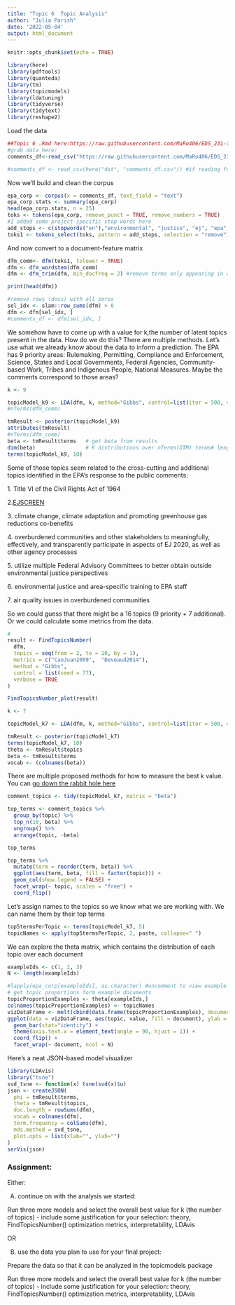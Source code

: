 ```yaml
---
title: "Topic 6  Topic Analysis"
author: "Julia Parish"
date: '2022-05-04'
output: html_document
---
```


```r
knitr::opts_chunk$set(echo = TRUE)
```


```r
library(here)
library(pdftools)
library(quanteda)
library(tm)
library(topicmodels)
library(ldatuning)
library(tidyverse)
library(tidytext)
library(reshape2)

```

Load the data

```r
##Topic 6 .Rmd here:https://raw.githubusercontent.com/MaRo406/EDS_231-text-sentiment/main/topic_6.Rmd
#grab data here: 
comments_df<-read_csv("https://raw.githubusercontent.com/MaRo406/EDS_231-text-sentiment/main/dat/comments_df.csv")

#comments_df <- read_csv(here("dat", "comments_df.csv")) #if reading from local
```

Now we'll build and clean the corpus

```r
epa_corp <- corpus(x = comments_df, text_field = "text")
epa_corp.stats <- summary(epa_corp)
head(epa_corp.stats, n = 25)
toks <- tokens(epa_corp, remove_punct = TRUE, remove_numbers = TRUE)
#I added some project-specific stop words here
add_stops <- c(stopwords("en"),"environmental", "justice", "ej", "epa", "public", "comment")
toks1 <- tokens_select(toks, pattern = add_stops, selection = "remove")

```

And now convert to a document-feature matrix

```r
dfm_comm<- dfm(toks1, tolower = TRUE)
dfm <- dfm_wordstem(dfm_comm)
dfm <- dfm_trim(dfm, min_docfreq = 2) #remove terms only appearing in one doc (min_termfreq = 10)

print(head(dfm))

#remove rows (docs) with all zeros
sel_idx <- slam::row_sums(dfm) > 0 
dfm <- dfm[sel_idx, ]
#comments_df <- dfm[sel_idx, ]


```

We somehow have to come up with a value for k,the number of latent topics present in the data. How do we do this? There are multiple methods. Let's use what we already know about the data to inform a prediction. The EPA has 9 priority areas: Rulemaking, Permitting, Compliance and Enforcement, Science, States and Local Governments, Federal Agencies, Community-based Work, Tribes and Indigenous People, National Measures. Maybe the comments correspond to those areas?

```r
k <- 9 

topicModel_k9 <- LDA(dfm, k, method="Gibbs", control=list(iter = 500, verbose = 25))
#nTerms(dfm_comm) 

tmResult <- posterior(topicModel_k9)
attributes(tmResult)
#nTerms(dfm_comm)   
beta <- tmResult$terms   # get beta from results
dim(beta)                # K distributions over nTerms(DTM) terms# lengthOfVocab
terms(topicModel_k9, 10)
```

Some of those topics seem related to the cross-cutting and additional topics identified in the EPA's response to the public comments:

1\. Title VI of the Civil Rights Act of 1964

2.[EJSCREEN](https://www.epa.gov/ejscreen/download-ejscreen-data)

3\. climate change, climate adaptation and promoting greenhouse gas reductions co-benefits

4\. overburdened communities and other stakeholders to meaningfully, effectively, and transparently participate in aspects of EJ 2020, as well as other agency processes

5\. utilize multiple Federal Advisory Committees to better obtain outside environmental justice perspectives

6\. environmental justice and area-specific training to EPA staff

7\. air quality issues in overburdened communities

So we could guess that there might be a 16 topics (9 priority + 7 additional). Or we could calculate some metrics from the data.

```r
#
result <- FindTopicsNumber(
  dfm,
  topics = seq(from = 2, to = 20, by = 1),
  metrics = c("CaoJuan2009",  "Deveaud2014"),
  method = "Gibbs",
  control = list(seed = 77),
  verbose = TRUE
)

FindTopicsNumber_plot(result)

k <- 7

topicModel_k7 <- LDA(dfm, k, method="Gibbs", control=list(iter = 500, verbose = 25))

tmResult <- posterior(topicModel_k7)
terms(topicModel_k7, 10)
theta <- tmResult$topics
beta <- tmResult$terms
vocab <- (colnames(beta))

```

There are multiple proposed methods for how to measure the best k value. You can [go down the rabbit hole here](#multiple%20proposed%20methods%20for%20measuring%20the%20best%20k%20value.%20You%20can)

```r

comment_topics <- tidy(topicModel_k7, matrix = "beta")

top_terms <- comment_topics %>%
  group_by(topic) %>%
  top_n(10, beta) %>%
  ungroup() %>%
  arrange(topic, -beta)

top_terms
```

```r

top_terms %>%
  mutate(term = reorder(term, beta)) %>%
  ggplot(aes(term, beta, fill = factor(topic))) +
  geom_col(show.legend = FALSE) +
  facet_wrap(~ topic, scales = "free") +
  coord_flip()

```

Let's assign names to the topics so we know what we are working with. We can name them by their top terms

```r
top5termsPerTopic <- terms(topicModel_k7, 5)
topicNames <- apply(top5termsPerTopic, 2, paste, collapse=" ")
```

We can explore the theta matrix, which contains the distribution of each topic over each document

```r
exampleIds <- c(1, 2, 3)
N <- length(exampleIds)

#lapply(epa_corp[exampleIds], as.character) #uncomment to view example text
# get topic proportions form example documents
topicProportionExamples <- theta[exampleIds,]
colnames(topicProportionExamples) <- topicNames
vizDataFrame <- melt(cbind(data.frame(topicProportionExamples), document=factor(1:N)), variable.name = "topic", id.vars = "document")  
ggplot(data = vizDataFrame, aes(topic, value, fill = document), ylab = "proportion") +
  geom_bar(stat="identity") +
  theme(axis.text.x = element_text(angle = 90, hjust = 1)) +  
  coord_flip() +
  facet_wrap(~ document, ncol = N)
```

Here's a neat JSON-based model visualizer

```r
library(LDAvis)
library("tsne")
svd_tsne <- function(x) tsne(svd(x)$u)
json <- createJSON(
  phi = tmResult$terms, 
  theta = tmResult$topics, 
  doc.length = rowSums(dfm), 
  vocab = colnames(dfm), 
  term.frequency = colSums(dfm),
  mds.method = svd_tsne,
  plot.opts = list(xlab="", ylab="")
)
serVis(json)

```

### Assignment:

Either:

A) continue on with the analysis we started:

Run three more models and select the overall best value for k (the number of topics) - include some justification for your selection: theory, FindTopicsNumber() optimization metrics, interpretability, LDAvis

OR

B) use the data you plan to use for your final project:

Prepare the data so that it can be analyzed in the topicmodels package

Run three more models and select the overall best value for k (the number of topics) - include some justification for your selection: theory, FindTopicsNumber() optimization metrics, interpretability, LDAvis